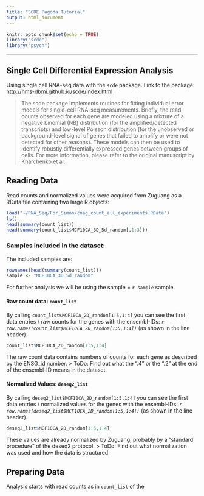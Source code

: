 ```yaml
---
title: "SCDE Pagoda Tutorial"
output: html_document
---
```


```r
knitr::opts_chunk$set(echo = TRUE)
library("scde")
library("psych")
```
***

## Single Cell Differential Expression Analysis
  
Using single cell RNA-seq data with the `scde` package. Link to the package: <http://hms-dbmi.github.io/scde/index.html>

>The scde package implements routines for fitting individual error models for single-cell RNA-seq measurements. Briefly, the read counts observed for each gene are modeled using a mixture of a negative binomial (NB) distribution (for the amplified/detected transcripts) and low-level Poisson distribution (for the unobserved or background-level signal of genes that failed to amplify or were not detected for other reasons). These models can then be used to identify robustly differentially expressed genes between groups of cells. For more information, please refer to the original manuscript by Kharchenko et al..
  
## Reading Data 
Read counts and normalized values were acquired from Zuguang as a RData file containing two large R objects:
```r
load("~/RNA_Seq/For_Simon/cnag_count_all_experiments.RData")
ls()
head(summary(count_list))
head(summary(count_list$MCF10CA_3D_5d_random[,1:3]))
```

### Samples included in the dataset:
The included samples are: 
```r
rownames(head(summary(count_list)))
sample <- "MCF10CA_3D_5d_random"
```

For further analysis we will be using the sample = ``r sample`` sample.

#### Raw count data: `count_list`
By calling `count_list$MCF10CA_2D_random[1:5,1:4]` you can see the first data entries / raw counts for the genes with the ensembl-IDs: *`r row.names(count_list$MCF10CA_2D_random[1:5,1:4])`* (as shown in the line header).
```r
count_list$MCF10CA_2D_random[1:5,1:4]
```
  
The raw count data contains numbers of counts for each gene as described by the ENSG_id number.
> ToDo: Find out what the ".4" or the ".2" at the end of the ensembl-ID means in the dataset.  
  
#### Normalized Values: `deseq2_list`
By calling `deseq2_list$MCF10CA_2D_random[1:5,1:4]` you can see the first data entries / normalized values for the genes with the ensembl-IDs: *`r row.names(deseq2_list$MCF10CA_2D_random[1:5,1:4])`* (as shown in the line header).
```r
deseq2_list$MCF10CA_2D_random[1:5,1:4]
```
  
These values are already normalized by Zuguang, probably by a "standard procedure" of the deseq2 protocol.
> ToDo: Find out what normalization was used and how the data is structured
  

## Preparing Data
  
Analysis starts with read counts as in `count_list` of the 


